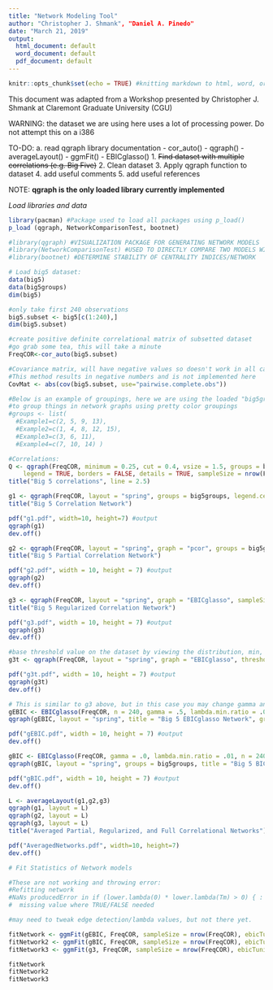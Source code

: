 ---
title: "Network Modeling Tool"
author: "Christopher J. Shmank", "Daniel A. Pinedo"
date: "March 21, 2019"
output:
  html_document: default
  word_document: default
  pdf_document: default
---

```{r setup, include=FALSE}
knitr::opts_chunk$set(echo = TRUE) #knitting markdown to html, word, or pdf
```

This document was adapted from a Workshop presented by Christopher J. Shmank
at Claremont Graduate University (CGU)

WARNING: the dataset we are using here uses a lot of processing power. Do not attempt this on a i386

TO-DO: 
  a. read qgraph library documentation
    - cor_auto()
    - qgraph()
    - averageLayout()
    - ggmFit()
    - EBICglasso()
  1. ~~Find dataset with multiple correlations (e.g. Big Five)~~
  2. Clean dataset
  3. Apply qgraph function to dataset
  4. add useful comments
  5. add useful references

NOTE: **qgraph is the only loaded library currently implemented**

*Load libraries and data*
```{r}
library(pacman) #Package used to load all packages using p_load()
p_load (qgraph, NetworkComparisonTest, bootnet) 

#library(qgraph) #VISUALIZATION PACKAGE FOR GENERATING NETWORK MODELS
#library(NetworkComparisonTest) #USED TO DIRECTLY COMPARE TWO MODELS WITH SAME OBSERVED VARIABLES
#library(bootnet) #DETERMINE STABILITY OF CENTRALITY INDICES/NETWORK
```


```{r}
# Load big5 dataset:
data(big5)
data(big5groups)
dim(big5)

#only take first 240 observations
big5.subset <- big5[c(1:240),]
dim(big5.subset)
```

```{r}
#create positive definite correlational matrix of subsetted dataset
#go grab some tea, this will take a minute
FreqCOR<-cor_auto(big5.subset)

#Covariance matrix, will have negative values so doesn't work in all cases
#This method results in negative numbers and is not implemented here
CovMat <- abs(cov(big5.subset, use="pairwise.complete.obs"))
```

```{r}

#Below is an example of groupings, here we are using the loaded "big5groups" from qgraph
#to group things in network graphs using pretty color groupings
#groups <- list( 
  #Example1=c(2, 5, 9, 13),
  #Example2=c(1, 4, 8, 12, 15),
  #Example3=c(3, 6, 11),
  #Example4=c(7, 10, 14) )

```

```{r}
#Correlations:
Q <- qgraph(FreqCOR, minimum = 0.25, cut = 0.4, vsize = 1.5, groups = big5groups, 
    legend = TRUE, borders = FALSE, details = TRUE, sampleSize = nrow(FreqCOR), minimum = .5)
title("Big 5 correlations", line = 2.5)
```

```{r}
g1 <- qgraph(FreqCOR, layout = "spring", groups = big5groups, legend.cex = 0.5, details = TRUE, sampleSize = nrow(FreqCOR), minimum = .25)
title("Big 5 Correlation Network")

pdf("g1.pdf", width=10, height=7) #output
qgraph(g1)
dev.off()
```

```{r}
g2 <- qgraph(FreqCOR, layout = "spring", graph = "pcor", groups = big5groups, legend.cex = 0.5, details = TRUE, sampleSize = nrow(FreqCOR), minimum = .25)
title("Big 5 Partial Correlation Network")

pdf("g2.pdf", width = 10, height = 7) #output
qgraph(g2)
dev.off()
```

```{r}
g3 <- qgraph(FreqCOR, layout = "spring", graph = "EBICglasso", sampleSize = 240, groups = big5groups, legend.cex = 0.5, details = TRUE)
title("Big 5 Regularized Correlation Network")

pdf("g3.pdf", width = 10, height = 7) #output
qgraph(g3)
dev.off()
```

```{r}
#base threshold value on the dataset by viewing the distribution, min, and or max values
g3t <- qgraph(FreqCOR, layout = "spring", graph = "EBICglasso", threshold = 0.05, sampleSize = 240, groups = big5groups, title = "Big 5 Regularized Correlation Network (Threshold)", legend.cex = 0.5, details = TRUE)

pdf("g3t.pdf", width = 10, height = 7) #output
qgraph(g3t)
dev.off()
```

```{r}
# This is similar to g3 above, but in this case you may change gamma and lambda
gEBIC <- EBICglasso(FreqCOR, n = 240, gamma = .5, lambda.min.ratio = .01)
qgraph(gEBIC, layout = "spring", title = "Big 5 EBICglasso Network", groups = big5groups, details = TRUE)

pdf("gEBIC.pdf", width = 10, height = 7) #output
dev.off()
```

```{r}
gBIC <- EBICglasso(FreqCOR, gamma = .0, lambda.min.ratio = .01, n = 240)
qgraph(gBIC, layout = "spring", groups = big5groups, title = "Big 5 BICglasso Network", details = TRUE)

pdf("gBIC.pdf", width = 10, height = 7) #output
dev.off()
```

```{r}
L <- averageLayout(g1,g2,g3)
qgraph(g1, layout = L)
qgraph(g2, layout = L)
qgraph(g3, layout = L) 
title("Averaged Partial, Regularized, and Full Correlational Networks")

pdf("AveragedNetworks.pdf", width=10, height=7)
dev.off()
```

```{r}
# Fit Statistics of Network models

#These are not working and throwing error:
#Refitting network
#NaNs producedError in if (lower.lambda(0) * lower.lambda(Tm) > 0) { : 
#  missing value where TRUE/FALSE needed

#may need to tweak edge detection/lambda values, but not there yet.

fitNetwork <- ggmFit(gEBIC, FreqCOR, sampleSize = nrow(FreqCOR), ebicTuning = .5, verbose = TRUE)
fitNetwork2 <- ggmFit(gBIC, FreqCOR, sampleSize = nrow(FreqCOR), ebicTuning = .0, verbose = TRUE)
fitNetwork3 <- ggmFit(g3, FreqCOR, sampleSize = nrow(FreqCOR), ebicTuning = .5, verbose = TRUE)

fitNetwork
fitNetwork2
fitNetwork3
```

